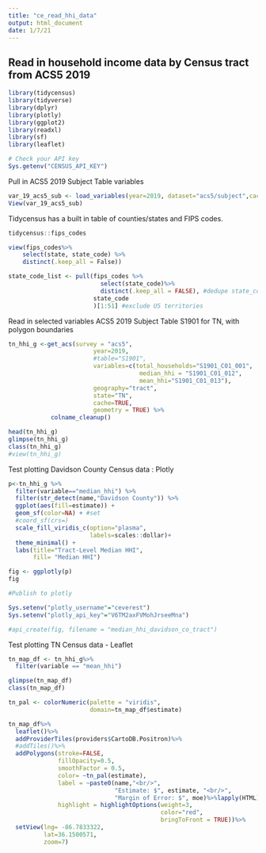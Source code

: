 ```yaml
---
title: "ce_read_hhi_data"
output: html_document
date: 1/7/21
---
```


## Read in household income data by Census tract from ACS5 2019

```r
library(tidycensus)
library(tidyverse)
library(dplyr)
library(plotly)
library(ggplot2)
library(readxl)
library(sf)
library(leaflet)
```

```r
# Check your API key
Sys.getenv("CENSUS_API_KEY")
```
Pull in ACS5 2019 Subject Table variables
```r
var_19_acs5_sub <- load_variables(year=2019, dataset="acs5/subject",cache=TRUE)
View(var_19_acs5_sub)

```

Tidycensus has a built in table of counties/states and FIPS codes.
```r

tidycensus::fips_codes

view(fips_codes%>%
    select(state, state_code) %>%
    distinct(.keep_all = False))

state_code_list <- pull(fips_codes %>%
                          select(state_code)%>%
                          distinct(.keep_all = FALSE), #dedupe state_code column
                        state_code
                        )[1:51] #exclude US territories

```

Read in selected variables ACS5 2019 Subject Table S1901 for TN, with polygon boundaries
```r
tn_hhi_g <-get_acs(survey = "acs5",
                        year=2019, 
                        #table="S1901",
                        variables=c(total_households="S1901_C01_001",
                                     median_hhi = "S1901_C01_012",
                                     mean_hhi="S1901_C01_013"),
                        geography="tract", 
                        state="TN",
                        cache=TRUE,
                        geometry = TRUE) %>%
            colname_cleanup()

head(tn_hhi_g)
glimpse(tn_hhi_g)
class(tn_hhi_g)
#view(tn_hhi_g)
```
Test plotting Davidson County Census data : Plotly
```r
p<-tn_hhi_g %>%
  filter(variable=="median_hhi") %>%
  filter(str_detect(name,"Davidson County")) %>%
  ggplot(aes(fill=estimate)) +
  geom_sf(color=NA) + #set 
  #coord_sf(crs=)
  scale_fill_viridis_c(option="plasma",
                       labels=scales::dollar)+
  theme_minimal() +
  labs(title="Tract-Level Median HHI",
       fill= "Median HHI")

fig <- ggplotly(p) 
fig

#Publish to plotly

Sys.setenv("plotly_username"="ceverest")
Sys.setenv("plotly_api_key"="V6TM2axFVMohJrseeMna")

#api_create(fig, filename = "median_hhi_davidson_co_tract")
```
Test plotting TN Census data - Leaflet

```r

tn_map_df <- tn_hhi_g%>%
  filter(variable == "mean_hhi")

glimpse(tn_map_df)
class(tn_map_df)

tn_pal <- colorNumeric(palette = "viridis",
                       domain=tn_map_df$estimate)

tn_map_df%>%
  leaflet()%>%
  addProviderTiles(providers$CartoDB.Positron)%>%
  #addTiles()%>%
  addPolygons(stroke=FALSE,
              fillOpacity=0.5,
              smoothFactor = 0.5,
              color= ~tn_pal(estimate),
              label = ~paste0(name,"<br/>",
                              "Estimate: $", estimate, "<br/>",
                              "Margin of Error: $", moe)%>%lapply(HTML),
              highlight = highlightOptions(weight=3,
                                           color="red",
                                           bringToFront = TRUE))%>%
  setView(lng= -86.7833322,
          lat=36.1500571,
          zoom=7)


```
